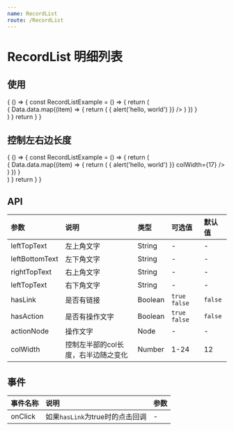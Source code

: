 ```yaml
---
name: RecordList
route: /RecordList
---
```





# RecordList 明细列表

## 使用
<Playground>
  {
    () => {
      const RecordListExample = () => {
        return (
          <div>
            {
              Data.data.map((item) => {
                return (
                  <RecordList 
                    key={item.id}
                    leftTopText={item.lt+ item.lbDesc} 
                    leftBottomText={item.lb}
                    rightTopText={item.rt}
                    rightBottomText={item.stateDesc}
                    hasLink={item.link} 
                    hasAction={true}
                    actionNode= {'申'}
                    onClick={() => {
                      alert('hello, world')
                    }}
                  />
                )
              })
            }
          </div>
        )
      }
      return <RecordListExample />
    }
  }
</Playground>

## 控制左右边长度
<Playground>
  {
    () => {
      const RecordListExample = () => {
        return (
          <div>
            {
              Data.data.map((item) => {
                return (
                  <RecordList 
                    key={item.id}
                    leftTopText={item.lt+ item.lbDesc} 
                    leftBottomText={item.lb}
                    rightTopText={item.rt}
                    rightBottomText={item.stateDesc}
                    hasLink={item.link}
                    onClick={() => {
                      alert('hello, world')
                    }}
                    colWidth={17}
                  />
                )
              })
            }
          </div>
        )
      }
      return <RecordListExample />
    }
  }
</Playground>

## API
| 参数 | 说明 | 类型 | 可选值 | 默认值 |
| :--- | :--- | :--- | :---- | :--- |
| leftTopText | 左上角文字 | String | - | - |
| leftBottomText | 左下角文字 | String | - | - |
| rightTopText | 右上角文字 | String | - | - |
| leftTopText | 右下角文字 | String | - | - |
| hasLink | 是否有链接 | Boolean | `true` `false` | `false` |
| hasAction | 是否有操作文字 | Boolean | `true` `false` | `false` |
| actionNode | 操作文字 | Node | - | - |
| colWidth | 控制左半部的col长度，右半边随之变化 | Number | 1-24 | 12 |



<!-- 如果右边只有一个文字，默认居中 -->
<!-- 可控制左右侧的长度，但总长为24，假如左侧的长度为12，那么右侧长度就是12 -->
<!-- 左边两侧是数据固定，右边有可能是一栏，也有可能是两栏 -->

<!-- 根据情况展示不同的布局 -->

## 事件
| 事件名称 | 说明 | 参数 |
| :--- | :--- | :--- |
| onClick | 如果`hasLink`为true时的点击回调 | - |